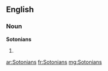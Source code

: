 ==English==

===Noun===
'''Sotonians'''

# {{plural of|[[Sotonian]]}}

[[ar:Sotonians]]
[[fr:Sotonians]]
[[mg:Sotonians]]